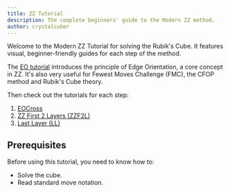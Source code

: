 ```yaml
---
title: ZZ Tutorial
description: The complete beginners' guide to the Modern ZZ method.
author: crystalcuber
---
```


Welcome to the Modern ZZ Tutorial for solving the Rubik's Cube.
It features visual, beginner-friendly guides for each step of the method.

The [EO tutorial](/tutorial/eo) introduces the principle of Edge Orientation, a core concept in ZZ.
It's also very useful for Fewest Moves Challenge (FMC), the CFOP method and Rubik's Cube theory.

Then check out the tutorials for each step:

1. [EOCross](/tutorial/eocross)
2. [ZZ First 2 Layers (ZZF2L)](/tutorial/zzf2l)
3. [Last Layer (LL)](/tutorial/ll)

## Prerequisites

Before using this tutorial, you need to know how to:

- Solve the cube.
- Read standard move notation.
